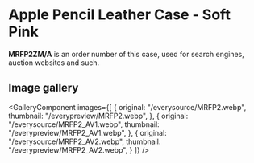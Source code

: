 
# Apple Pencil Leather Case - Soft Pink

<Callout type='info' emoji='👉🏻'>**MRFP2ZM/A** is an order number of this case, used for search engines, auction websites and such.</Callout>

## Image gallery

<GalleryComponent
    images={[
      {
        original: "/everysource/MRFP2.webp",
        thumbnail: "/everypreview/MRFP2.webp",
      },
      {
        original: "/everysource/MRFP2_AV1.webp",
        thumbnail: "/everypreview/MRFP2_AV1.webp",
      },
      {
        original: "/everysource/MRFP2_AV2.webp",
        thumbnail: "/everypreview/MRFP2_AV2.webp",
      }
    ]}
  />
